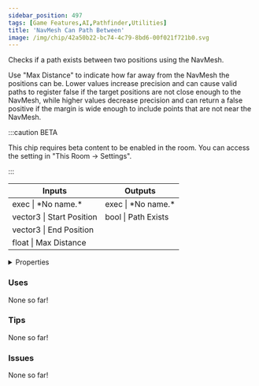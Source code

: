 ```yaml
---
sidebar_position: 497
tags: [Game Features,AI,Pathfinder,Utilities]
title: 'NavMesh Can Path Between'
image: /img/chip/42a50b22-bc74-4c79-8bd6-00f021f721b0.svg
---
```


Checks if a path exists between two positions using the NavMesh. 

Use "Max Distance" to indicate how far away from the NavMesh the positions can be. Lower values increase precision and can cause valid paths to register false if the target positions are not close enough to the NavMesh, while higher values decrease precision and can return a false positive if the margin is wide enough to include points that are not near the NavMesh.

:::caution BETA

This chip requires beta content to be enabled in the room. You can access the setting in "This Room -> Settings".

:::

<IChip uuid="42a50b22-bc74-4c79-8bd6-00f021f721b0"/>

<table><thead><tr><th>Inputs</th><th>Outputs</th></tr></thead><tbody><tr><td>exec | *No name.*</td><td>exec | *No name.*</td></tr><tr><td>vector3 | Start Position</td><td>bool | Path Exists</td></tr><tr><td>vector3 | End Position</td><td /></tr><tr><td>float | Max Distance</td><td /></tr></tbody></table>

<details>
  <summary>Properties</summary>
  <div>
    <div>
    <table>
      <tbody>
        <tr>
          <td>Is beta required?</td>
          <td>Yes</td>
        </tr>
        <tr>
          <td>Is chip a trolling risk?</td>
          <td>No</td>
        </tr>
        <tr>
          <td>Is chip a role assignment risk?</td>
          <td>No</td>
        </tr>
        <tr>
          <td>Chip UUID</td>
          <td>42a50b22-bc74-4c79-8bd6-00f021f721b0</td>
        </tr>
        <tr>
          <td>Room availability</td>
          <td>Available everywhere</td>
        </tr>
      </tbody>
    </table>
    </div>
  </div>
</details>

### Uses

None so far!

### Tips

None so far!

### Issues

None so far!